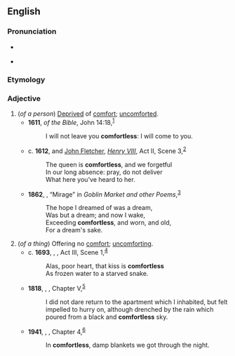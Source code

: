 ==English==

===Pronunciation===
* {{a|UK}} {{IPA|/ˈkʌm.fət.ləs/|lang=en}}
* {{a|US}} {{IPA|/ˈkʌm.fɚt.ləs/|lang=en}}

===Etymology===
{{suffix|comfort|less|lang=en}}

===Adjective===
{{en-adj}}
# (''of a person'') [[deprive|Deprived]] of [[comfort]]; [[uncomforted]].
#* '''1611''', ''{{w|King James Version}} of the Bible'', John 14:18,<sup>[https://www.biblegateway.com/passage/?search=John+14&version=KJV]</sup>
#*: I will not leave you '''comfortless''': I will come to you.
#* c. '''1612''', {{w|William Shakespeare}} and [[w:John Fletcher (playwright)|John Fletcher]], ''[[w:Henry VIII (play)|Henry VIII]]'', Act II, Scene 3,<sup>[http://www.opensourceshakespeare.org/views/plays/play_view.php?WorkID=henry8&Scope=entire&pleasewait=1&msg=pl]</sup>
#*: The queen is '''comfortless''', and we forgetful
#*: In our long absence: pray, do not deliver
#*: What here you've heard to her.
#* '''1862''', {{w|Christina Rossetti}}, “Mirage” in ''Goblin Market and other Poems'',<sup>[http://www.gutenberg.org/cache/epub/16950/pg16950-images.html]</sup>
#*: The hope I dreamed of was a dream,
#*: Was but a dream; and now I wake,
#*: Exceeding '''comfortless''', and worn, and old,
#*: For a dream's sake.
# (''of a thing'') Offering no [[comfort]]; [[uncomforting]].
#* c. '''1693''', {{w|William Shakespeare}}, ''{{w|Titus Andronicus}}'', Act III, Scene 1,<sup>[http://www.opensourceshakespeare.org/views/plays/play_view.php?WorkID=titus&Scope=entire&pleasewait=1&msg=pl]</sup>
#*: Alas, poor heart, that kiss is '''comfortless'''
#*: As frozen water to a starved snake.
#* '''1818''', {{w|Mary Shelley}}, ''{{w|Frankenstein}}'', Chapter V,<sup>[http://www.gutenberg.org/files/42324/42324-h/42324-h.htm]</sup>
#*: I did not dare return to the apartment which I inhabited, but felt impelled to hurry on, although drenched by the rain which poured from a black and '''comfortless''' sky.
#* '''1941''', {{w|Emily Carr}}, ''{{w|Klee Wyck}}'', Chapter 4,<sup>[http://www.gutenberg.net.au/ebooks01/0100131h.html]</sup>
#*: In '''comfortless''', damp blankets we got through the night.
